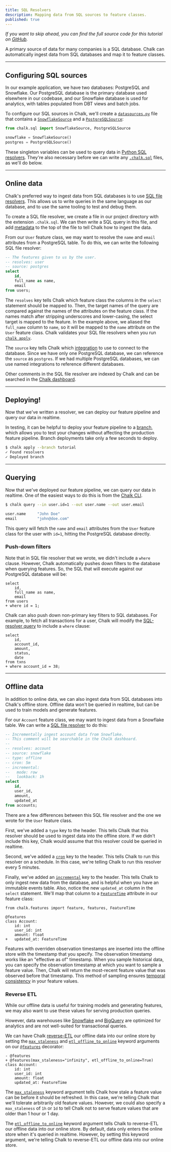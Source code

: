 ```yaml
---
title: SQL Resolvers
description: Mapping data from SQL sources to feature classes.
published: true
---
```


*If you want to skip ahead, you can find the full source code for this tutorial on
[GitHub](https://github.com/chalk-ai/fraud-example).*

A primary source of data for many companies is a SQL database. Chalk can
automatically ingest data from SQL databases and map it to feature classes.

---

## Configuring SQL sources

In our example application, we have two databases: PostgreSQL and Snowflake.
Our PostgreSQL database is the primary database used elsewhere in our
codebase, and our Snowflake database is used for analytics, with tables
populated from DBT views and batch jobs.

To configure our SQL sources in Chalk, we'll create a
[`datasources.py`](https://github.com/chalk-ai/fraud-example/blob/main/src/datasources.py)
file that contains a
[`SnowflakeSource`](/docs/snowflake)
and a
[`PostgreSQLSource`](/docs/postgresql):

```python src/datasources.py
from chalk.sql import SnowflakeSource, PostgreSQLSource

snowflake = SnowflakeSource()
postgres = PostgreSQLSource()
```

These singleton variables can be used to query data in
[Python SQL resolvers](/docs/sql#sql-strings).
They're also necessary before we can write any
[`.chalk.sql`](/docs/sql#sql-file-resolvers)
files, as we'll do below.

---

## Online data

Chalk's preferred way to ingest data from SQL databases is to use
[SQL file resolvers](/docs/sql#sql-file-resolvers). This allows us to write
queries in the same language as our database, and to use the same tooling to
test and debug them.

To create a SQL file resolver, we create a file in our project directory with
the extension `.chalk.sql`. We can then write a SQL query in this file, and
add [metadata](/docs/sql#sql-file-resolvers)
to the top of the file to tell Chalk how to ingest the data.

From our `User` feature class, we may want to resolve the
`name` and `email` attributes from a PostgreSQL table.
To do this, we can write the following SQL file resolver:

```sql src/user.chalk.sql
-- The features given to us by the user.
-- resolves: user
-- source: postgres
select
    id,
    full_name as name,
    email
from users;
```

The `resolves` key tells Chalk which feature class the columns
in the `select` statement should be mapped to.
Then, the target names of the query are
compared against the names of the attributes on the feature class.
If the names match after stripping underscores and lower-casing,
the select target is mapped to the feature.
In the example above, we aliased the `full_name` column to `name`,
so it will be mapped to the `name` attribute on the `User` feature class.
Chalk validates your SQL file resolvers when you run
[`chalk apply`](/cli/apply).

The `source` key tells Chalk which [integration](/docs/integrations)
to use to connect to the database. Since we have only one PostgreSQL
database, we can reference the `source` as `postgres`. If we had
multiple PostgreSQL databases, we can use named integrations to
reference different databases.

Other comments in the SQL file resolver are indexed by Chalk and can be
searched in the [Chalk dashboard](https://chalk.ai/projects).

---

## Deploying!

Now that we've written a resolver, we can deploy our feature pipeline and
query our data in realtime.

In testing, it can be helpful to deploy your feature pipeline to a
[branch](/cli/apply), which allows you to test your changes without
affecting the production feature pipeline. Branch deployments
take only a few seconds to deploy.

```bash
$ chalk apply --branch tutorial
✓ Found resolvers
✓ Deployed branch
```

---

## Querying

Now that we've deployed our feature pipeline, we can query our data in realtime.
One of the easiest ways to do this is from the [Chalk CLI](/cli/query).

```bash
$ chalk query --in user.id=1 --out user.name --out user.email

user.name     "John Doe"
email         "john@doe.com"
```

This query will fetch the `name` and `email` attributes from the `User` feature
class for the user with `id=1`, hitting the PostgreSQL database directly.

### Push-down filters

Note that in SQL file resolver that we wrote,
we didn't include a `where` clause.
However, Chalk automatically pushes down filters to the database
when querying features.
So, the SQL that will execute against our PostgreSQL database
will be:

```diff-sql
select
    id,
    full_name as name,
    email
from users
+ where id = 1;
```

Chalk can also push down non-primary key filters to SQL databases.
For example, to fetch all transactions for a user, Chalk will
modify the
[SQL-resolver query](https://github.com/chalk-ai/fraud-example/blob/main/src/transaction.chalk.sql)
to include a `where` clause:

```diff-sql
select
    id,
    account_id,
    amount,
    status,
    date
from txns
+ where account_id = 38;
```

---

## Offline data

In addition to online data, we can also ingest data from SQL databases
into Chalk's offline store. Offline data won't be queried in realtime,
but can be used to train models and generate features.

For our `Account` feature class, we may want to ingest data from a
Snowflake table. We can write a
[SQL file resolver](https://github.com/chalk-ai/fraud-example/blob/main/src/balance.chalk.sql)
to do this:

```sql src/balance.chalk.sql
-- Incrementally ingest account data from Snowflake.
-- This comment will be searchable in the Chalk dashboard.
--
-- resolves: account
-- source: snowflake
-- type: offline
-- cron: 5m
-- incremental:
--   mode: row
--   lookback: 1h
select
    id,
    user_id,
    amount,
    updated_at
from accounts;
```

There are a few differences between this SQL file resolver and the one
we wrote for the `User` feature class.

First, we've added a `type` key to the header. This tells Chalk
that this resolver should be used to ingest data into the offline store.
If we didn't include this key, Chalk would assume that this resolver
could be queried in realtime.

Second, we've added a [`cron`](/docs/resolver-cron) key to the header. This tells Chalk
to run this resolver on a schedule. In this case, we're telling Chalk
to run this resolver every 5 minutes.

Finally, we've added an
[`incremental`](/docs/sql#incremental-queries)
key to the header.
This tells Chalk to only ingest new data from the database, and is helpful
when you have an immutable events table. Also, notice the new
`updated_at` column in the `select` statement. We'll map that column
to a [`FeatureTime`](/docs/time) attribute in our feature class:

```diff-py src/models.py
from chalk.features import feature, features, FeatureTime

@features
class Account:
    id: int
    user_id: int
    amount: float
+   updated_at: FeatureTime
```

Features with overriden observation timestamps are inserted into
the offline store with the timestamp that you
specify. The observation timestamp works like an "effective as of" timestamp.
When you sample historical data, you can specify the observation timestamp
at which you want to sample a feature value. Then, Chalk will return the
most-recent feature value that was observed before that timestamp.
This method of sampling ensures [temporal consistency](/docs/temporal-consistency)
in your feature values.

### Reverse ETL

While our offline data is useful for training models and generating features,
we may also want to use these values for serving production queries.

However, data warehouses like [Snowflake](/docs/snowflake)
and [BigQuery](/docs/bigquery) are optimized for analytics
and are not well-suited for transactional queries.

We can have Chalk
[reverse-ETL](/docs/reverse-etl)
our offline data into our online store
by setting the
[`max_staleness`](/api-docs#features.max_staleness)
and
[`etl_offline_to_online`](/api-docs#features.etl_offline_to_online)
keyword arguments on our
[`@features`](/api-docs#features)
decorator:

```diff-py src/models.py
- @features
+ @features(max_staleness="infinity", etl_offline_to_online=True)
class Account:
    id: int
    user_id: int
    amount: float
    updated_at: FeatureTime
```

The [`max_staleness`](/docs/feature-caching) keyword argument tells
Chalk how stale a feature value can be before it should be refreshed.
In this case, we're telling Chalk that we'll tolerate arbitrarily old
feature values. However, we could also specify a `max_staleness` of
`1h` or `1d` to tell Chalk not to serve feature values that are older
than 1 hour or 1 day.

The [`etl_offline_to_online`](/api-docs#features) keyword argument
tells Chalk to reverse-ETL our offline data into our online store.
By default, data only enters the online store when it's queried in
realtime. However, by setting this keyword argument, we're telling
Chalk to reverse-ETL our offline data into our online store.


[//]: # (For some data, you may want reach out directly to the database.)
[//]: # (That pattern works well with transactional databases like)
[//]: # ([PostgreSQL]&#40;/docs/postgresql&#41; and [MySQL]&#40;/docs/mysql&#41;.)
[//]: # (However, data warehouses like [Snowflake]&#40;/docs/snowflake&#41;)
[//]: # (and [BigQuery]&#40;/docs/bigquery&#41; are optimized for analytics)
[//]: # (and are not well-suited for transactional queries.)

[//]: # (For these data warehouses, it's often better to ingest data)
[//]: # (incrementally into Chalk. )


[//]: # (We could choose to write a resolver for each of the tables)
[//]: # (in our database, but we'll take a shortcut and use)

[//]: # (mapping in some of existing data from a)
[//]: # ([PostgreSQL database]&#40;/docs/postgresql&#41;. SQL-file resolvers]&#40;/docs/&#41; instead.)

[//]: # (Each of the attributes of the class will be mapped to a)
[//]: # (field in our database.)
